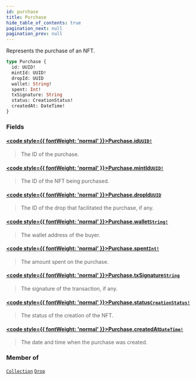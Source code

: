 ```yaml
---
id: purchase
title: Purchase
hide_table_of_contents: true
pagination_next: null
pagination_prev: null
---
```








Represents the purchase of an NFT.

```graphql
type Purchase {
  id: UUID!
  mintId: UUID!
  dropId: UUID
  wallet: String!
  spent: Int!
  txSignature: String
  status: CreationStatus!
  createdAt: DateTime!
}
```


### Fields

#### [<code style={{ fontWeight: 'normal' }}>Purchase.<b>id</b></code>](#)<Bullet />[`UUID!`](/api/scalars/uuid) <Badge class="secondary" text="non-null"/> <Badge class="secondary" text="scalar"/>
> The ID of the purchase.
> 

#### [<code style={{ fontWeight: 'normal' }}>Purchase.<b>mintId</b></code>](#)<Bullet />[`UUID!`](/api/scalars/uuid) <Badge class="secondary" text="non-null"/> <Badge class="secondary" text="scalar"/>
> The ID of the NFT being purchased.
> 

#### [<code style={{ fontWeight: 'normal' }}>Purchase.<b>dropId</b></code>](#)<Bullet />[`UUID`](/api/scalars/uuid) <Badge class="secondary" text="scalar"/>
> The ID of the drop that facilitated the purchase, if any.
> 

#### [<code style={{ fontWeight: 'normal' }}>Purchase.<b>wallet</b></code>](#)<Bullet />[`String!`](/api/scalars/string) <Badge class="secondary" text="non-null"/> <Badge class="secondary" text="scalar"/>
> The wallet address of the buyer.
> 

#### [<code style={{ fontWeight: 'normal' }}>Purchase.<b>spent</b></code>](#)<Bullet />[`Int!`](/api/scalars/int) <Badge class="secondary" text="non-null"/> <Badge class="secondary" text="scalar"/>
> The amount spent on the purchase.
> 

#### [<code style={{ fontWeight: 'normal' }}>Purchase.<b>txSignature</b></code>](#)<Bullet />[`String`](/api/scalars/string) <Badge class="secondary" text="scalar"/>
> The signature of the transaction, if any.
> 

#### [<code style={{ fontWeight: 'normal' }}>Purchase.<b>status</b></code>](#)<Bullet />[`CreationStatus!`](/api/enums/creation-status) <Badge class="secondary" text="non-null"/> <Badge class="secondary" text="enum"/>
> The status of the creation of the NFT.
> 

#### [<code style={{ fontWeight: 'normal' }}>Purchase.<b>createdAt</b></code>](#)<Bullet />[`DateTime!`](/api/scalars/date-time) <Badge class="secondary" text="non-null"/> <Badge class="secondary" text="scalar"/>
> The date and time when the purchase was created.
> 



### Member of

[`Collection`](/api/objects/collection)  <Badge class="secondary" text="object"/><Bullet />[`Drop`](/api/objects/drop)  <Badge class="secondary" text="object"/>




